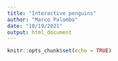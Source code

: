 ```yaml
---
title: "Interactive penguins"
author: "Marco Palombo"
date: "10/19/2021"
output: html_document
---
```


```r
knitr::opts_chunk$set(echo = TRUE)
```

